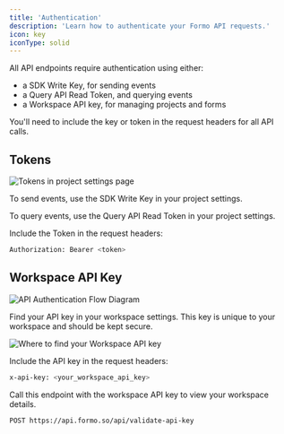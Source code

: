 ```yaml
---
title: 'Authentication'
description: 'Learn how to authenticate your Formo API requests.'
icon: key
iconType: solid
---
```


All API endpoints require authentication using either: 
- a SDK Write Key, for sending events
- a Query API Read Token, and querying events
- a Workspace API key, for managing projects and forms

You'll need to include the key or token in the request headers for all API calls.

## Tokens

<Frame>
	<img src="/images/project-settings.png" alt="Tokens in project settings page" />
</Frame>

To send events, use the SDK Write Key in your project settings.

To query events, use the Query API Read Token in your project settings.

Include the Token in the request headers:

```bash
Authorization: Bearer <token>
```

## Workspace API Key

<Frame>
	<img src="/images/auth-flow.png" alt="API Authentication Flow Diagram" />
</Frame>

Find your API key in your workspace settings. This key is unique to your workspace and should be kept secure.

<Frame>
	<img
		src="/images/workspace-api-key.png"
		alt="Where to find your Workspace API key"
	/>
</Frame>

Include the API key in the request headers:

```bash
x-api-key: <your_workspace_api_key>
```

Call this endpoint with the workspace API key to view your workspace details.

```bash
POST https://api.formo.so/api/validate-api-key
```